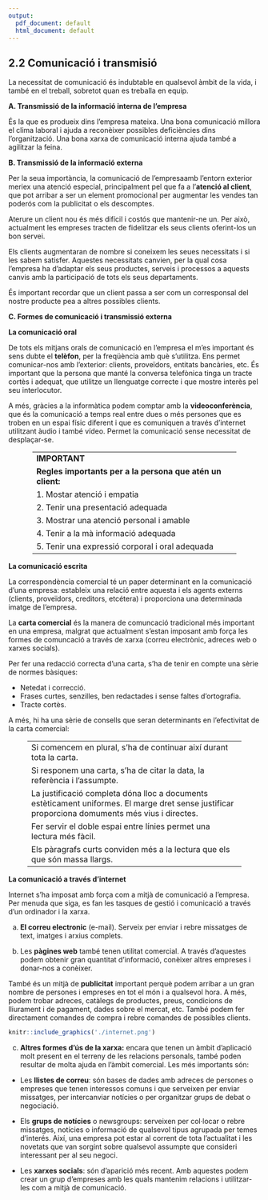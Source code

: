 ```yaml
---
output:
  pdf_document: default
  html_document: default
---
```

## 2.2 Comunicació i transmisió
La necessitat de comunicació és indubtable en qualsevol àmbit de la vida, i també en el treball, sobretot quan es treballa en equip.

**A. Transmissió de la informació interna de l'empresa**

És la que es produeix dins l'empresa mateixa. Una bona comunicació millora el clima laboral i ajuda a reconèixer possibles deficiències dins l'organització. Una bona xarxa de comunicació interna ajuda també a agilitzar la feina.

**B. Transmissió de la informació externa**

Per la seua importància, la comunicació de l'empresaamb l'entorn exterior meriex una atenció especial, principalment pel que fa a l'**atenció al client**, que pot arribar a ser un element promocional per augmentar les vendes tan poderós com la publicitat o els descomptes.

Aterure un client nou és més difícil i costós que mantenir-ne un. Per això, actualment les empreses tracten de fidelitzar els seus clients oferint-los un bon servei.

Els clients augmentaran de nombre si coneixem les seues necessitats i si les sabem satisfer. Aquestes necessitats canvien, per la qual cosa l'empresa ha d'adaptar els seus productes, serveis i processos a aquests canvis amb la participació de tots els seus departaments.

És important recordar que un client passa a ser com un corresponsal del nostre producte pea a altres possibles clients.

**C. Formes de comunicació  i transmissió externa**

**La comunicació oral**

De tots els mitjans orals de comunicació en l'empresa el m'es important és sens dubte el **telèfon**, per la freqüència amb què s'utilitza. Ens permet comunicar-nos amb l'exterior: clients, proveïdors, entitats bancàries, etc. És important que la persona que manté la conversa telefònica tinga un tracte cortès i adequat, que utilitze un llenguatge correcte i que mostre interès pel seu interlocutor.

A més, gràcies a la informàtica podem comptar amb la **videoconferència**, que és la comunicació a temps real entre dues o més persones que es troben en un espai físic diferent i que es comuniquen a través d'internet utilitzant àudio i també vídeo. Permet la comunicació sense necessitat de desplaçar-se.


<center>

---------------------------------------------------------
**IMPORTANT**

**Regles importants per a la persona que atén un client:**


1. Mostar atenció i empatia

2. Tenir una presentació adequada

3. Mostrar una atenció personal i amable

4. Tenir a la mà informació adequada

5. Tenir una expressió corporal i oral adequada
---------------------------------------------------------

</center>

**La comunicació escrita**

La correspondència comercial té un paper determinant en la comunicació d'una empresa: estableix una relació entre aquesta i els agents externs (clients, proveïdors, creditors, etcétera) i proporciona una determinada imatge de l'empresa.

La **carta comercial** és la manera de comuncació tradicional més important en una empresa, malgrat que actualment s'estan imposant amb força les formes de comuncació a través de xarxa (correu electrònic, adreces web o xarxes socials).

Per fer una redacció correcta d'una carta, s'ha de tenir en compte una sèrie de normes bàsiques:
 
 - Netedat i correcció.
 - Frases curtes, senzilles, ben redactades i sense faltes d'ortografia.
 - Tracte cortès.
 
A més, hi ha una sèrie de consells que seran determinants en l'efectivitat de la carta comercial:

<center>

------------------------------------------------------------
Si comencem en plural, s'ha de continuar així durant tota la carta.

Si responem una carta, s'ha de citar la data, la referència i l'assumpte.

La justificació completa dóna lloc a documents estèticament uniformes. El marge dret sense justificar proporciona domuments més vius i directes.

Fer servir el doble espai entre línies permet una lectura més fàcil.

Els pàragrafs curts conviden més a la lectura que els que són massa llargs.
-------------------------------------------------------------
 
</center>

**La comunicació a través d'internet**

Internet s'ha imposat amb força com a mitjà de comunicació a l'empresa. Per menuda que siga, es fan les tasques de gestió i comunicació a través d'un ordinador i la xarxa.

a. **El correu electronic** (e-mail). Serveix per enviar i rebre missatges de text, imatges i arxius complets. 

b. Les **pàgines web** també tenen utilitat comercial. A través d'aquestes podem obtenir gran quantitat d'informació, conèixer altres empreses i donar-nos a conèixer.

També és un mitjà de **publicitat** important perquè podem arribar a un gran nombre de persones i empreses en tot el món i a qualsevol hora. A més, podem trobar adreces, catàlegs de productes, preus, condicions de lliurament i de pagament, dades sobre el mercat, etc. També podem fer directament comandes de compra i rebre comandes de possibles clients.

```r
knitr::include_graphics('./internet.png')
```

c. **Altres formes d'ús de la xarxa:** encara que tenen un àmbit d'aplicació molt present en el terreny de les relacions personals, també poden resultar de molta ajuda en l'àmbit comercial. Les més importants són:

- Les **llistes de correu**: són bases de dades amb adreces de persones o empreses que tenen interessos comuns i que serveixen per enviar missatges, per intercanviar notícies o per organitzar grups de debat o negociació.

- Els **grups de notícies** o newsgroups: serveixen per col·locar o rebre missatges, notícies o informació de qualsevol tipus agrupada per temes d'interés. Així, una empresa pot estar al corrent de tota l'actualitat i les novetats que van sorgint sobre qualsevol assumpte que consideri interessant per al seu negoci.

- Les **xarxes socials**: són d'aparició més recent. Amb aquestes podem crear un grup d'empreses amb les quals mantenim relacions i utilitzar-les com a mitjà de comunicació. 









